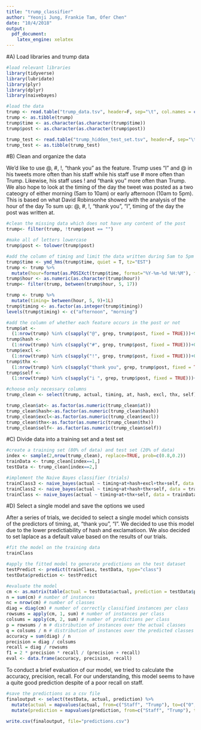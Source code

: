 ```yaml
---
title: "trump_classifier"
author: "Yeonji Jung, Frankie Tam, Ofer Chen"
date: "10/4/2018"
output:
  pdf_document:
    latex_engine: xelatex
---
```


#A) Load libraries and trump data
```r
#load relevant libraries
library(tidyverse)
library(lubridate)
library(plyr)
library(dplyr)
library(naivebayes)
```

```r
#load the data
trump <- read.table("trump_data.tsv", header=F, sep="\t", col.names = c("actual","time","post"))
trump <- as.tibble(trump)
trump$time <- as.character(as.character(trump$time))
trump$post <- as.character(as.character(trump$post))

trump_test <- read.table("trump_hidden_test_set.tsv", header=F, sep="\t", col.names = c("actual","time","post"))
trump_test <- as.tibble(trump_test)
```

#B) Clean and organize the data

We'd like to use @, #, !, "thank you" as the feature. 
Trump uses "I" and @ in his tweets more often than his staff while his staff use # more often than Trump. 
Likewise, his staff uses ! and "thank you" more often than Trump. 
We also hope to look at the timing of the day the tweet was posted 
as a two cateogry of either morning (5am to 10am) or early afternoon (10am to 5pm).
This is based on what David Robinsonhe showed with the analysis of the hour of the day 
To sum up: @, #, !, "thank you", "I", timing of the day the post was written at.

```r
#clean the missing data which does not have any content of the post
trump<- filter(trump, !trump$post == "")

#make all of letters lowercase
trump$post <- tolower(trump$post)

#add the column of timing and limit the data written during 5am to 5pm to fulfill our interest
trump$time <- ymd_hms(trump$time, quiet = T, tz="EST")
trump <- trump %>%
  mutate(hour=format(as.POSIXct(trump$time, format="%Y-%m-%d %H:%M"), format="%H") )
trump$hour <- as.numeric(as.character(trump$hour))
trump<- filter(trump, between(trump$hour, 5, 17))

trump <- trump %>%
  mutate(timing= between(hour, 5, 9)+1L) 
trump$timing <- as.factor(as.integer(trump$timing))
levels(trump$timing) <- c("afternoon", "morning")
```

```r
#add the column of whether each feature occurs in the post or not
trump$at <- 
  (1:nrow(trump) %in% c(sapply("@", grep, trump$post, fixed = TRUE)))+0
trump$hash <- 
  (1:nrow(trump) %in% c(sapply("#", grep, trump$post, fixed = TRUE)))+0
trump$excl <- 
  (1:nrow(trump) %in% c(sapply("!", grep, trump$post, fixed = TRUE)))+0
trump$thx <- 
  (1:nrow(trump) %in% c(sapply("thank you", grep, trump$post, fixed = TRUE)))+0
trump$self <- 
  (1:nrow(trump) %in% c(sapply("i ", grep, trump$post, fixed = TRUE)))+0

#choose only necessary columns 
trump_clean <- select(trump, actual, timing, at, hash, excl, thx, self)

trump_clean$at<- as.factor(as.numeric(trump_clean$at))
trump_clean$hash<-as.factor(as.numeric(trump_clean$hash))
trump_clean$excl<-as.factor(as.numeric(trump_clean$excl))
trump_clean$thx<-as.factor(as.numeric(trump_clean$thx))
trump_clean$self<- as.factor(as.numeric(trump_clean$self))
```

#C) Divide data into a training set and a test set
```r
#create a training set (80% of data) and test set (20% of data) 
index <- sample(2,nrow(trump_clean), replace=TRUE, prob=c(0.8,0.2))
trainData <- trump_clean[index==1,]
testData <- trump_clean[index==2,]

#implement the Naive Bayes classifier (trials)
trainClass3 <- naive_bayes(actual ~ timing+at+hash+excl+thx+self, data = trainData, prior = NULL)
trainClass2 <- naive_bayes(actual ~ timing+at+hash+thx+self, data = trainData, prior = NULL)
trainClass <- naive_bayes(actual ~ timing+at+thx+self, data = trainData, prior = NULL)
```

#D) Select a single model and save the options we used

After a series of trials, we decided to select a single model which consists of the predictors of timing, at, "thank you", "I". We decided to use this model due to the lower predictiability of hash and exclamatioon. We also decided to set laplace as a default value based on the results of our trials.

```r
#fit the model on the training data
trainClass

#apply the fitted model to generate predictions on the test dataset
testPredict <- predict(trainClass, testData, type="class")
testData$prediction <- testPredict
```

```r
#evaluate the model 
cm <- as.matrix(table(actual = testData$actual, prediction = testData$prediction))
n = sum(cm) # number of instances
nc = nrow(cm) # number of classes
diag = diag(cm) # number of correctly classified instances per class 
rowsums = apply(cm, 1, sum) # number of instances per class
colsums = apply(cm, 2, sum) # number of predictions per class
p = rowsums / n # distribution of instances over the actual classes
q = colsums / n # distribution of instances over the predicted classes
accuracy = sum(diag) / n 
precision = diag / colsums 
recall = diag / rowsums 
f1 = 2 * precision * recall / (precision + recall) 
eval <- data.frame(accuracy, precision, recall) 
```

To conduct a brief evaluation of our model, we tried to calculate the accuracy, precision, recall. For our understanding, this model seems to have a quite good prediction despite of a poor recall on staff. 

```r
#save the predictions as a csv file
finaloutput <- select(testData, actual, prediction) %>%
  mutate(actual = mapvalues(actual, from=c("Staff", "Trump"), to=c("0", "1"))) %>%
  mutate(prediction = mapvalues(prediction, from=c("Staff", "Trump"), to=c("0", "1")))

write.csv(finaloutput, file="predictions.csv")
```

